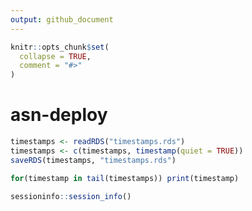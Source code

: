 ```yaml
---
output: github_document
---
```


<!-- README.md is generated from README.Rmd. Please edit that file -->

```r
knitr::opts_chunk$set(
  collapse = TRUE,
  comment = "#>"
)
```

# asn-deploy

```r
timestamps <- readRDS("timestamps.rds")
timestamps <- c(timestamps, timestamp(quiet = TRUE))
saveRDS(timestamps, "timestamps.rds")
```

```r
for(timestamp in tail(timestamps)) print(timestamp)
```

```r
sessioninfo::session_info()
```

